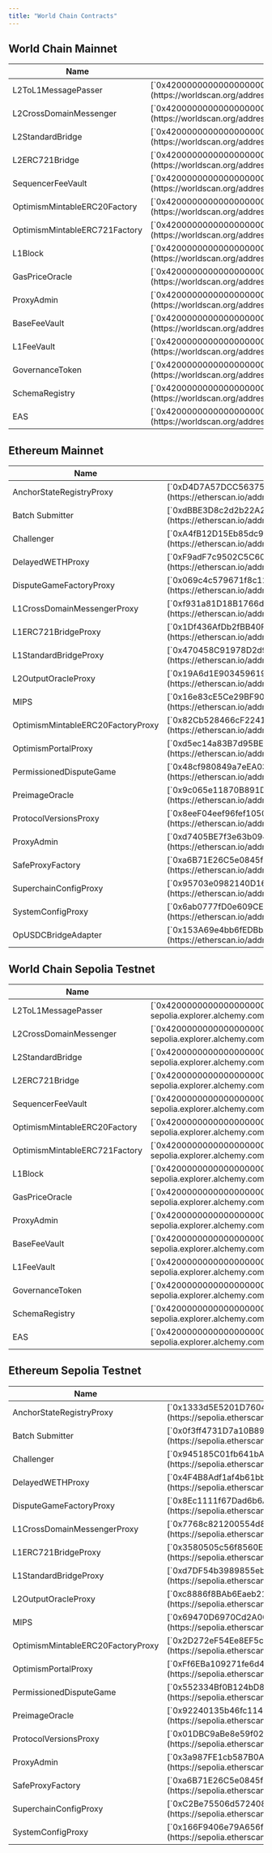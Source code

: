 ```yaml
---
title: "World Chain Contracts"
---
```


## World Chain Mainnet 

<table>
  <thead>
    <tr>
      <th className="p-2 text-left align-middle">Name</th>
      <th className="p-2 text-left align-middle">Address</th>
    </tr>
  </thead>
  <tbody>
    <tr>
      <td className="p-2 align-middle">L2ToL1MessagePasser</td>
      <td className="p-2 align-middle">[`0x4200000000000000000000000000000000000016`](https://worldscan.org/address/0x4200000000000000000000000000000000000016)</td>
    </tr>
    <tr>
      <td className="p-2 align-middle">L2CrossDomainMessenger</td>
      <td className="p-2 align-middle">[`0x4200000000000000000000000000000000000007`](https://worldscan.org/address/0x4200000000000000000000000000000000000007)</td>
    </tr>
    <tr>
      <td className="p-2 align-middle">L2StandardBridge</td>
      <td className="p-2 align-middle">[`0x4200000000000000000000000000000000000010`](https://worldscan.org/address/0x4200000000000000000000000000000000000010)</td>
    </tr>
    <tr>
      <td className="p-2 align-middle">L2ERC721Bridge</td>
      <td className="p-2 align-middle">[`0x4200000000000000000000000000000000000014`](https://worldscan.org/address/0x4200000000000000000000000000000000000014)</td>
    </tr>
    <tr>
      <td className="p-2 align-middle">SequencerFeeVault</td>
      <td className="p-2 align-middle">[`0x4200000000000000000000000000000000000011`](https://worldscan.org/address/0x4200000000000000000000000000000000000011)</td>
    </tr>
    <tr>
      <td className="p-2 align-middle">OptimismMintableERC20Factory</td>
      <td className="p-2 align-middle">[`0x4200000000000000000000000000000000000012`](https://worldscan.org/address/0x4200000000000000000000000000000000000012)</td>
    </tr>
    <tr>
      <td className="p-2 align-middle">OptimismMintableERC721Factory</td>
      <td className="p-2 align-middle">[`0x4200000000000000000000000000000000000017`](https://worldscan.org/address/0x4200000000000000000000000000000000000017)</td>
    </tr>
    <tr>
      <td className="p-2 align-middle">L1Block</td>
      <td className="p-2 align-middle">[`0x4200000000000000000000000000000000000015`](https://worldscan.org/address/0x4200000000000000000000000000000000000015)</td>
    </tr>
    <tr>
      <td className="p-2 align-middle">GasPriceOracle</td>
      <td className="p-2 align-middle">[`0x420000000000000000000000000000000000000F`](https://worldscan.org/address/0x420000000000000000000000000000000000000F)</td>
    </tr>
   <tr>
      <td className="p-2 align-middle">ProxyAdmin</td>
      <td className="p-2 align-middle">[`0x4200000000000000000000000000000000000018`](https://worldscan.org/address/0x4200000000000000000000000000000000000018)</td>
    </tr>
   <tr>
      <td className="p-2 align-middle">BaseFeeVault</td>
      <td className="p-2 align-middle">[`0x4200000000000000000000000000000000000019`](https://worldscan.org/address/0x4200000000000000000000000000000000000019)</td>
    </tr>
   <tr>
      <td className="p-2 align-middle">L1FeeVault</td>
      <td className="p-2 align-middle">[`0x420000000000000000000000000000000000001A`](https://worldscan.org/address/0x420000000000000000000000000000000000001A)</td>
    </tr>
   <tr>
      <td className="p-2 align-middle">GovernanceToken</td>
      <td className="p-2 align-middle">[`0x4200000000000000000000000000000000000042`](https://worldscan.org/address/0x4200000000000000000000000000000000000042)</td>
    </tr>
    <tr>
      <td className="p-2 align-middle">SchemaRegistry</td>
      <td className="p-2 align-middle">[`0x4200000000000000000000000000000000000020`](https://worldscan.org/address/0x4200000000000000000000000000000000000020)</td>
    </tr>
    <tr>
      <td className="p-2 align-middle">EAS</td>
      <td className="p-2 align-middle">[`0x4200000000000000000000000000000000000021`](https://worldscan.org/address/0x4200000000000000000000000000000000000021)</td>
    </tr>
  </tbody>
</table>


## Ethereum Mainnet 
<table>
  <thead>
    <tr>
      <th className="p-2 text-left align-middle">Name</th>
      <th className="p-2 text-left align-middle">Address</th>
    </tr>
  </thead>
  <tbody>
    <tr>
      <td className="p-2 align-middle">AnchorStateRegistryProxy</td>
      <td className="p-2 align-middle">[`0xD4D7A57DCC563756DeD99e224E144A6Bf0327099`](https://etherscan.io/address/0xD4D7A57DCC563756DeD99e224E144A6Bf0327099)</td>
    </tr>
    <tr>
      <td className="p-2 align-middle">Batch Submitter</td>
      <td className="p-2 align-middle">[`0xdBBE3D8c2d2b22A2611c5A94A9a12C2fCD49Eb29`](https://etherscan.io/address/0xdBBE3D8c2d2b22A2611c5A94A9a12C2fCD49Eb29)</td>
    </tr>
    <tr>
      <td className="p-2 align-middle">Challenger</td>
      <td className="p-2 align-middle">[`0xA4fB12D15Eb85dc9284a7df0AdBC8B696EdbbF1d`](https://etherscan.io/address/0xA4fB12D15Eb85dc9284a7df0AdBC8B696EdbbF1d)</td>
    </tr>
    <tr>
      <td className="p-2 align-middle">DelayedWETHProxy</td>
      <td className="p-2 align-middle">[`0xF9adF7c9502C5C60352C20a4d22683422DbD061F`](https://etherscan.io/address/0xF9adF7c9502C5C60352C20a4d22683422DbD061F)</td>
    </tr>
    <tr>
      <td className="p-2 align-middle">DisputeGameFactoryProxy</td>
      <td className="p-2 align-middle">[`0x069c4c579671f8c120b1327a73217D01Ea2EC5ea`](https://etherscan.io/address/0x069c4c579671f8c120b1327a73217D01Ea2EC5ea)</td>
    </tr>
    <tr>
      <td className="p-2 align-middle">L1CrossDomainMessengerProxy</td>
      <td className="p-2 align-middle">[`0xf931a81D18B1766d15695ffc7c1920a62b7e710a`](https://etherscan.io/address/0xf931a81D18B1766d15695ffc7c1920a62b7e710a)</td>
    </tr>
    <tr>
      <td className="p-2 align-middle">L1ERC721BridgeProxy</td>
      <td className="p-2 align-middle">[`0x1Df436AfDb2fBB40F1fE8bEd4Fc89A0D0990a8E9`](https://etherscan.io/address/0x1Df436AfDb2fBB40F1fE8bEd4Fc89A0D0990a8E9)</td>
    </tr>
    <tr>
      <td className="p-2 align-middle">L1StandardBridgeProxy</td>
      <td className="p-2 align-middle">[`0x470458C91978D2d929704489Ad730DC3E3001113`](https://etherscan.io/address/0x470458C91978D2d929704489Ad730DC3E3001113)</td>
    </tr>
    <tr>
      <td className="p-2 align-middle">L2OutputOracleProxy</td>
      <td className="p-2 align-middle">[`0x19A6d1E9034596196295CF148509796978343c5D`](https://etherscan.io/address/0x19A6d1E9034596196295CF148509796978343c5D)</td>
    </tr>
    <tr>
      <td className="p-2 align-middle">MIPS</td>
      <td className="p-2 align-middle">[`0x16e83cE5Ce29BF90AD9Da06D2fE6a15d5f344ce4`](https://etherscan.io/address/0x16e83cE5Ce29BF90AD9Da06D2fE6a15d5f344ce4)</td>
    </tr>
    <tr>
      <td className="p-2 align-middle">OptimismMintableERC20FactoryProxy</td>
      <td className="p-2 align-middle">[`0x82Cb528466cF22412d89bdBE9bCF04856790dD0e`](https://etherscan.io/address/0x82Cb528466cF22412d89bdBE9bCF04856790dD0e)</td>
    </tr>
    <tr>
      <td className="p-2 align-middle">OptimismPortalProxy</td>
      <td className="p-2 align-middle">[`0xd5ec14a83B7d95BE1E2Ac12523e2dEE12Cbeea6C`](https://etherscan.io/address/0xd5ec14a83B7d95BE1E2Ac12523e2dEE12Cbeea6C)</td>
    </tr>
    <tr>
      <td className="p-2 align-middle">PermissionedDisputeGame</td>
      <td className="p-2 align-middle">[`0x48cf980849a7eEA03180f7dea4E21C112097b03E`](https://etherscan.io/address/0x48cf980849a7eEA03180f7dea4E21C112097b03E)</td>
    </tr>
    <tr>
      <td className="p-2 align-middle">PreimageOracle</td>
      <td className="p-2 align-middle">[`0x9c065e11870B891D214Bc2Da7EF1f9DDFA1BE277`](https://etherscan.io/address/0x9c065e11870B891D214Bc2Da7EF1f9DDFA1BE277)</td>
    </tr>
   <tr>
      <td className="p-2 align-middle">ProtocolVersionsProxy</td>
      <td className="p-2 align-middle">[`0x8eeF04eef96fef1050702453f75F0Fc4f8F70973`](https://etherscan.io/address/0x8eeF04eef96fef1050702453f75F0Fc4f8F70973)</td>
    </tr>
   <tr>
      <td className="p-2 align-middle">ProxyAdmin</td>
      <td className="p-2 align-middle">[`0xd7405BE7f3e63b094Af6C7C23D5eE33Fd82F872D`](https://etherscan.io/address/0xd7405BE7f3e63b094Af6C7C23D5eE33Fd82F872D)</td>
    </tr>
   <tr>
      <td className="p-2 align-middle">SafeProxyFactory</td>
      <td className="p-2 align-middle">[`0xa6B71E26C5e0845f74c812102Ca7114b6a896AB2`](https://etherscan.io/address/0xa6B71E26C5e0845f74c812102Ca7114b6a896AB2)</td>
    </tr>
   <tr>
      <td className="p-2 align-middle">SuperchainConfigProxy</td>
      <td className="p-2 align-middle">[`0x95703e0982140D16f8ebA6d158FccEde42f04a4C`](https://etherscan.io/address/0x95703e0982140D16f8ebA6d158FccEde42f04a4C)</td>
    </tr>
    <tr>
      <td className="p-2 align-middle">SystemConfigProxy</td>
      <td className="p-2 align-middle">[`0x6ab0777fD0e609CE58F939a7F70Fe41F5Aa6300A`](https://etherscan.io/address/0x6ab0777fD0e609CE58F939a7F70Fe41F5Aa6300A)</td>
    </tr>
    <tr>
      <td className="p-2 align-middle">OpUSDCBridgeAdapter</td>
      <td className="p-2 align-middle">[`0x153A69e4bb6fEDBbAaF463CB982416316c84B2dB`](https://etherscan.io/address/0x153A69e4bb6fEDBbAaF463CB982416316c84B2dB)</td>
    </tr>
  </tbody>
</table>


## World Chain Sepolia Testnet 

<table>
  <thead>
    <tr>
      <th className="p-2 text-left align-middle">Name</th>
      <th className="p-2 text-left align-middle">Address</th>
    </tr>
  </thead>
  <tbody>
    <tr>
      <td className="p-2 align-middle">L2ToL1MessagePasser</td>
      <td className="p-2 align-middle">[`0x4200000000000000000000000000000000000016`](https://worldchain-sepolia.explorer.alchemy.com/address/0x4200000000000000000000000000000000000016)</td>
    </tr>
    <tr>
      <td className="p-2 align-middle">L2CrossDomainMessenger</td>
      <td className="p-2 align-middle">[`0x4200000000000000000000000000000000000007`](https://worldchain-sepolia.explorer.alchemy.com/address/0x4200000000000000000000000000000000000007)</td>
    </tr>
    <tr>
      <td className="p-2 align-middle">L2StandardBridge</td>
      <td className="p-2 align-middle">[`0x4200000000000000000000000000000000000010`](https://worldchain-sepolia.explorer.alchemy.com/address/0x4200000000000000000000000000000000000010)</td>
    </tr>
    <tr>
      <td className="p-2 align-middle">L2ERC721Bridge</td>
      <td className="p-2 align-middle">[`0x4200000000000000000000000000000000000014`](https://worldchain-sepolia.explorer.alchemy.com/address/0x4200000000000000000000000000000000000014)</td>
    </tr>
    <tr>
      <td className="p-2 align-middle">SequencerFeeVault</td>
      <td className="p-2 align-middle">[`0x4200000000000000000000000000000000000011`](https://worldchain-sepolia.explorer.alchemy.com/address/0x4200000000000000000000000000000000000011)</td>
    </tr>
    <tr>
      <td className="p-2 align-middle">OptimismMintableERC20Factory</td>
      <td className="p-2 align-middle">[`0x4200000000000000000000000000000000000012`](https://worldchain-sepolia.explorer.alchemy.com/address/0x4200000000000000000000000000000000000012)</td>
    </tr>
    <tr>
      <td className="p-2 align-middle">OptimismMintableERC721Factory</td>
      <td className="p-2 align-middle">[`0x4200000000000000000000000000000000000017`](https://worldchain-sepolia.explorer.alchemy.com/address/0x4200000000000000000000000000000000000017)</td>
    </tr>
    <tr>
      <td className="p-2 align-middle">L1Block</td>
      <td className="p-2 align-middle">[`0x4200000000000000000000000000000000000015`](https://worldchain-sepolia.explorer.alchemy.com/address/0x4200000000000000000000000000000000000015)</td>
    </tr>
    <tr>
      <td className="p-2 align-middle">GasPriceOracle</td>
      <td className="p-2 align-middle">[`0x420000000000000000000000000000000000000F`](https://worldchain-sepolia.explorer.alchemy.com/address/0x420000000000000000000000000000000000000F)</td>
    </tr>
   <tr>
      <td className="p-2 align-middle">ProxyAdmin</td>
      <td className="p-2 align-middle">[`0x4200000000000000000000000000000000000018`](https://worldchain-sepolia.explorer.alchemy.com/address/0x4200000000000000000000000000000000000018)</td>
    </tr>
   <tr>
      <td className="p-2 align-middle">BaseFeeVault</td>
      <td className="p-2 align-middle">[`0x4200000000000000000000000000000000000019`](https://worldchain-sepolia.explorer.alchemy.com/address/0x4200000000000000000000000000000000000019)</td>
    </tr>
   <tr>
      <td className="p-2 align-middle">L1FeeVault</td>
      <td className="p-2 align-middle">[`0x420000000000000000000000000000000000001A`](https://worldchain-sepolia.explorer.alchemy.com/address/0x420000000000000000000000000000000000001A)</td>
    </tr>
   <tr>
      <td className="p-2 align-middle">GovernanceToken</td>
      <td className="p-2 align-middle">[`0x4200000000000000000000000000000000000042`](https://worldchain-sepolia.explorer.alchemy.com/address/0x4200000000000000000000000000000000000042)</td>
    </tr>
    <tr>
      <td className="p-2 align-middle">SchemaRegistry</td>
      <td className="p-2 align-middle">[`0x4200000000000000000000000000000000000020`](https://worldchain-sepolia.explorer.alchemy.com/address/0x4200000000000000000000000000000000000020)</td>
    </tr>
    <tr>
      <td className="p-2 align-middle">EAS</td>
      <td className="p-2 align-middle">[`0x4200000000000000000000000000000000000021`](https://worldchain-sepolia.explorer.alchemy.com/address/0x4200000000000000000000000000000000000021)</td>
    </tr>
  </tbody>
</table>



## Ethereum Sepolia Testnet 
<table>
  <thead>
    <tr>
      <th className="p-2 text-left align-middle">Name</th>
      <th className="p-2 text-left align-middle">Address</th>
    </tr>
  </thead>
  <tbody>
    <tr>
      <td className="p-2 align-middle">AnchorStateRegistryProxy</td>
      <td className="p-2 align-middle">[`0x1333d5E5201D760444A399E77b3D337eBDB0DD07`](https://sepolia.etherscan.io/address/0x1333d5E5201D760444A399E77b3D337eBDB0DD07)</td>
    </tr>
    <tr>
      <td className="p-2 align-middle">Batch Submitter</td>
      <td className="p-2 align-middle">[`0x0f3ff4731D7a10B89ED79AD1Fd97844d7F66B96d`](https://sepolia.etherscan.io/address/0x0f3ff4731D7a10B89ED79AD1Fd97844d7F66B96d)</td>
    </tr>
    <tr>
      <td className="p-2 align-middle">Challenger</td>
      <td className="p-2 align-middle">[`0x945185C01fb641bA3E63a9bdF66575e35a407837`](https://sepolia.etherscan.io/address/0x945185C01fb641bA3E63a9bdF66575e35a407837)</td>
    </tr>
    <tr>
      <td className="p-2 align-middle">DelayedWETHProxy</td>
      <td className="p-2 align-middle">[`0x4F4B8Adf1af4b61bb62F68b7aF1c37f8A6311663`](https://sepolia.etherscan.io/address/0x4F4B8Adf1af4b61bb62F68b7aF1c37f8A6311663)</td>
    </tr>
    <tr>
      <td className="p-2 align-middle">DisputeGameFactoryProxy</td>
      <td className="p-2 align-middle">[`0x8Ec1111f67Dad6b6A93B3F42DfBC92D81c98449A`](https://sepolia.etherscan.io/address/0x8Ec1111f67Dad6b6A93B3F42DfBC92D81c98449A)</td>
    </tr>
    <tr>
      <td className="p-2 align-middle">L1CrossDomainMessengerProxy</td>
      <td className="p-2 align-middle">[`0x7768c821200554d8F359A8902905Ba9eDe5659a9`](https://sepolia.etherscan.io/address/0x7768c821200554d8F359A8902905Ba9eDe5659a9)</td>
    </tr>
    <tr>
      <td className="p-2 align-middle">L1ERC721BridgeProxy</td>
      <td className="p-2 align-middle">[`0x3580505c56f8560E3777E92Fb27f70fD20c5B493`](https://sepolia.etherscan.io/address/0x3580505c56f8560E3777E92Fb27f70fD20c5B493)</td>
    </tr>
    <tr>
      <td className="p-2 align-middle">L1StandardBridgeProxy</td>
      <td className="p-2 align-middle">[`0xd7DF54b3989855eb66497301a4aAEc33Dbb3F8DE`](https://sepolia.etherscan.io/address/0xd7DF54b3989855eb66497301a4aAEc33Dbb3F8DE)</td>
    </tr>
    <tr>
      <td className="p-2 align-middle">L2OutputOracleProxy</td>
      <td className="p-2 align-middle">[`0xc8886f8BAb6Eaeb215aDB5f1c686BF699248300e`](https://sepolia.etherscan.io/address/0xc8886f8BAb6Eaeb215aDB5f1c686BF699248300e)</td>
    </tr>
    <tr>
      <td className="p-2 align-middle">MIPS</td>
      <td className="p-2 align-middle">[`0x69470D6970Cd2A006b84B1d4d70179c892cFCE01`](https://sepolia.etherscan.io/address/0x69470D6970Cd2A006b84B1d4d70179c892cFCE01)</td>
    </tr>
    <tr>
      <td className="p-2 align-middle">OptimismMintableERC20FactoryProxy</td>
      <td className="p-2 align-middle">[`0x2D272eF54Ee8EF5c2Ff3523559186580b158cd57`](https://sepolia.etherscan.io/address/0x2D272eF54Ee8EF5c2Ff3523559186580b158cd57)</td>
    </tr>
    <tr>
      <td className="p-2 align-middle">OptimismPortalProxy</td>
      <td className="p-2 align-middle">[`0xFf6EBa109271fe6d4237EeeD4bAb1dD9A77dD1A4`](https://sepolia.etherscan.io/address/0xFf6EBa109271fe6d4237EeeD4bAb1dD9A77dD1A4)</td>
    </tr>
    <tr>
      <td className="p-2 align-middle">PermissionedDisputeGame</td>
      <td className="p-2 align-middle">[`0x552334Bf0B124bD89BFF744f33Ca7e49d44a80Ac`](https://sepolia.etherscan.io/address/0x552334Bf0B124bD89BFF744f33Ca7e49d44a80Ac)</td>
    </tr>
    <tr>
      <td className="p-2 align-middle">PreimageOracle</td>
      <td className="p-2 align-middle">[`0x92240135b46fc1142dA181f550aE8f595B858854`](https://sepolia.etherscan.io/address/0x92240135b46fc1142dA181f550aE8f595B858854)</td>
    </tr>
   <tr>
      <td className="p-2 align-middle">ProtocolVersionsProxy</td>
      <td className="p-2 align-middle">[`0x01DBC9aBe8e59f021d47Cf79143DE830820CbA29`](https://sepolia.etherscan.io/address/0x01DBC9aBe8e59f021d47Cf79143DE830820CbA29)</td>
    </tr>
   <tr>
      <td className="p-2 align-middle">ProxyAdmin</td>
      <td className="p-2 align-middle">[`0x3a987FE1cb587B0A1808cf9bB7Cbe0E341838319`](https://sepolia.etherscan.io/address/0x3a987FE1cb587B0A1808cf9bB7Cbe0E341838319)</td>
    </tr>
   <tr>
      <td className="p-2 align-middle">SafeProxyFactory</td>
      <td className="p-2 align-middle">[`0xa6B71E26C5e0845f74c812102Ca7114b6a896AB2`](https://sepolia.etherscan.io/address/0xa6B71E26C5e0845f74c812102Ca7114b6a896AB2)</td>
    </tr>
   <tr>
      <td className="p-2 align-middle">SuperchainConfigProxy</td>
      <td className="p-2 align-middle">[`0xC2Be75506d5724086DEB7245bd260Cc9753911Be`](https://sepolia.etherscan.io/address/0xC2Be75506d5724086DEB7245bd260Cc9753911Be)</td>
    </tr>
    <tr>
      <td className="p-2 align-middle">SystemConfigProxy</td>
      <td className="p-2 align-middle">[`0x166F9406e79A656f12F05247fb8F5DfA6155bCBF`](https://sepolia.etherscan.io/address/0x166F9406e79A656f12F05247fb8F5DfA6155bCBF)</td>
    </tr>
  </tbody>
</table>